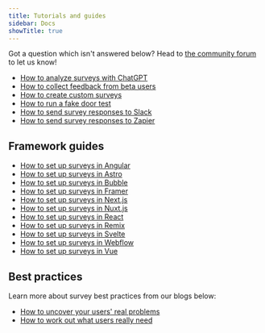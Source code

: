 ```yaml
---
title: Tutorials and guides
sidebar: Docs
showTitle: true
---
```

Got a question which isn't answered below? Head to [the community forum](/questions) to let us know!

- [How to analyze surveys with ChatGPT](/tutorials/analyze-surveys-with-chatgpt)
- [How to collect feedback from beta users](/tutorials/beta-feedback)
- [How to create custom surveys](/tutorials/survey)
- [How to run a fake door test](/tutorials/fake-door-test)
- [How to send survey responses to Slack](/tutorials/slack-surveys)
- [How to send survey responses to Zapier](/tutorials/zapier-surveys)

## Framework guides 

- [How to set up surveys in Angular](/tutorials/angular-surveys)
- [How to set up surveys in Astro](/tutorials/astro-surveys)
- [How to set up surveys in Bubble](/tutorials/bubble-surveys)
- [How to set up surveys in Framer](/tutorials/framer-surveys)
- [How to set up surveys in Next.js](/tutorials/nextjs-surveys)
- [How to set up surveys in Nuxt.js](/tutorials/nuxt-surveys)
- [How to set up surveys in React](/tutorials/react-surveys)
- [How to set up surveys in Remix](/tutorials/remix-surveys)
- [How to set up surveys in Svelte](/tutorials/svelte-surveys)
- [How to set up surveys in Webflow](/tutorials/webflow-surveys)
- [How to set up surveys in Vue](/tutorials/vue-surveys)

## Best practices

Learn more about survey best practices from our blogs below:

- [How to uncover your users' real problems](https://newsletter.posthog.com/p/how-to-uncover-your-users-real-problems)
- [How to work out what users really need](/blog/how-to-work-out-what-users-need)